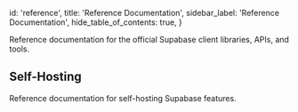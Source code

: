 
  id: 'reference',
  title: 'Reference Documentation',
  sidebar_label: 'Reference Documentation',
  hide_table_of_contents: true,
}

Reference documentation for the official Supabase client libraries, APIs, and tools.

<div className="container p-0 not-prose">
  <div className="grid grid-cols-2 gap-3">
    <div>
      <ButtonCard
        icon="/docs/img/icons/javascript-icon.svg"
        to="/reference/javascript"
        title="JavaScript"
        description="JavaScript and TypeScript documentation."
      />
    </div>
    <div>
      <ButtonCard
        icon="/docs/img/icons/flutter-icon.svg"
        to="/reference/dart"
        title="Flutter"
        description="Flutter and Dart documentation."
      />
    </div>
    <div>
      <ButtonCard icon="/docs/img/icons/cli-icon.svg"
        to="/reference/cli"
        title="Supabase CLI"
        description="Tools for developing your Supabase projects locally."
      />
    </div>
    <div>
      <ButtonCard icon="/docs/img/icons/api-icon.svg"
        to="/reference/api"
        title="Management API"
        description="Manage your Supabase projects programmatically." />
    </div>

  </div>
</div>

## Self-Hosting

Reference documentation for self-hosting Supabase features.

<div className="container">
  <div className="grid grid-cols-2 gap-3 not-prose">
    <div className="w-1/2">
      <ButtonCard
        to="/reference/auth"
        title="Auth Server"
        description=" JSON Web Token (JWT)-based API for managing users and issuing access tokens."
      />
    </div>
    <div>
      <ButtonCard
        to="/reference/realtime"
        title="Realtime"
        description="Build multiplayer applications and listen to your database changes via websockets."
      />
    </div>
    <div>
      <ButtonCard
        to="/reference/storage"
        title="Storage"
        description="S3-compatible object storage service that integrates with Postgres."
      />
    </div>
  </div>
</div>


